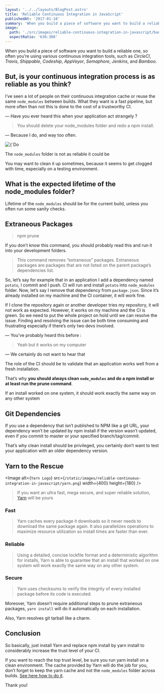 ```yaml
---
layout: '../../layouts/BlogPost.astro'
title: 'Reliable Continuous Integration in JavaScript'
publishedAt: '2017-01-18'
summary: 'When you build a piece of software you want to build a reliable one, so often you’re using various continuous integration tools. But, is your continuous integration process is as reliable as you think?'
image:
  path: './src/images/reliable-continuous-integration-in-javascript/banner.png'
  aspectRatio: '636:300'
---
```


When you build a piece of software you want to build a reliable one, so often you’re using various continuous integration tools, such as _CircleCI_, _Travis_, _Shippable_, _Codeship_, _AppVeyor_, _Semaphore_, _Jenkins_, and _Bamboo_.

## But, is your continuous integration process is as reliable as you think?

I’ve seen a lot of people on their continuous integration cache or reuse the same `node_modules` between builds. What they want is a fast pipeline, but more often than not this is done to the cost of a trustworthy CI.

— Have you ever heard this when your application act strangely ?

> You should delete your node_modules folder and redo a npm install.

— Because I do, and way too often.

<div className="img-center">
  <Image
    alt={`Do I be honest or nice?`}
    src={`/static/images/reliable-continuous-integration-in-javascript/honest-or-nice.gif`}
    width={500}
    height={282}
  />
</div>

The `node_modules` folder is not as reliable it could be

You may want to clean it up sometimes, because it seems to get clogged with time, especially on a testing environment.

## What is the expected lifetime of the node_modules folder?

Lifetime of the `node_modules` should be for the current build, unless you often run some sanity checks.

## Extraneous Packages

> npm prune

If you don’t know this command, you should probably read this and run it into your development folders.

> This command removes “extraneous” packages.
> Extraneous packages are packages that are not listed on the parent package’s dependencies list.

So, let’s say for example that in an application I add a dependency named `potato`, I commit and I push. CI will run and install `potato` into `node_modules` folder. Now, let’s say I remove that dependency from `package.json`. Since it’s already installed on my machine and the CI container, it will work fine.

If I clone the repository again or another developer tries my repository, it will not work as expected. However, it works on my machine and the CI is green. So we need to put the whole project on hold until we can resolve the issue. Finding and resolving the issue can be both time consuming and frustrating especially if there’s only two devs involved.

— You’ve probably heard this before :

> Yeah but it works on my computer

— We certainly do not want to hear that

The role of the CI should be to validate that an application works well from a fresh installation.

That’s why **you should always clean `node_modules` and do a npm install or at least run the prune command**.

If an install worked on one system, it should work exactly the same way on any other system

## Git Dependencies

If you use a dependency that isn’t published to NPM like a git URL, your dependency won’t be updated by npm install if the version wasn’t updated, even if you commit to master or your specified branch/tag/commit.

That’s why clean install should be privileged, you certainly don’t want to test your application with an older dependency version.

## Yarn to the Rescue

<Image
  alt={`Yarn Logo`}
  src={`/static/images/reliable-continuous-integration-in-javascript/yarn.png`}
  width={400}
  height={180}
/>

> If you want an ultra fast, mega secure, and super reliable solution, [Yarn](https://yarnpkg.com/) will be yours

### Fast

> Yarn caches every package it downloads so it never needs to download the same package again. It also parallelizes operations to maximize resource utilization so install times are faster than ever.

### Reliable

> Using a detailed, concise lockfile format and a deterministic algorithm for installs, Yarn is able to guarantee that an install that worked on one system will work exactly the same way on any other system.

### Secure

> Yarn uses checksums to verify the integrity of every installed package before its code is executed.

Moreover, Yarn doesn’t require additional steps to prune extraneous packages, `yarn install` will do it automatically on each installation.

Also, Yarn resolves git tarball like a charm.

## Conclusion

So basically, just install Yarn and replace npm install by yarn install to considerably increase the trust level of your CI.

If you want to reach the top trust level, be sure you run yarn install on a clean environment. The cache provided by Yarn will do the job for you, don’t forget to keep the yarn cache and not the `node_modules` folder across builds. [See here how to do it](https://classic.yarnpkg.com/en/docs/install-ci).

Thank you!

